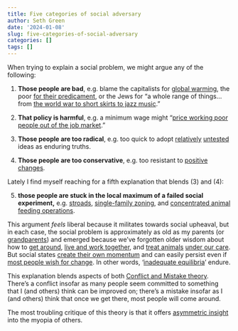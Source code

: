 ```yaml
---
title: Five categories of social adversary
author: Seth Green
date: '2024-01-08'
slug: five-categories-of-social-adversary
categories: []
tags: []
---
```


When trying to explain a social problem, we might argue any of the following:

1. **Those people are bad**, e.g. blame the capitalists for [global warming](https://nymag.com/intelligencer/2023/04/blaming-capitalism-is-not-an-alternative-to-solving-problems.html), the poor [for their predicament](https://www.econlib.org/archives/2012/02/how_deserving_a.html), or the Jews for "a whole range of things...from [the world war to short skirts to jazz music](https://www.thehenryford.org/collections-and-research/digital-resources/popular-topics/henry-ford-and-anti-semitism-a-complex-story)."

2. **That policy is harmful**, e.g. a minimum wage might "[price working poor people out of the job market](https://www.nytimes.com/1987/01/14/opinion/the-right-minimum-wage-0.00.html)." 

3. **Those people are too radical**, e.g. too quick to adopt [relatively](https://www.nationalreview.com/corner/guys-it-turns-out-everyone-loves-dei-now/) [untested](https://www.nytimes.com/2022/11/14/health/puberty-blockers-transgender.html) ideas as enduring truths.

4. **Those people are too conservative**, e.g. too resistant to [positive](https://www.avclub.com/katt-williams-thoughtfully-disassembles-cancel-culture-1847040238) [changes](https://www.avclub.com/ricky-gervais-the-office-david-brent-armageddon-1851129277).

Lately I find myself reaching for a fifth explanation that blends (3) and (4):

5. **those people are stuck in the local maximum of a failed social experiment,** e.g. [stroads](https://www.noahpinion.blog/p/singapore-urbanism), [single-family zoning](https://www.slowboring.com/p/houses-not-zoning), and [concentrated animal feeding operations](https://thehumaneleague.org/article/what-is-factory-farmingy). 

This argument _feels_ liberal because it militates towards social upheaval, but in each case, the social problem is approximately as old as my parents (or [grandparents](https://www.berkeleyside.org/2021/02/24/berkeley-denounces-racist-history-of-single-family-zoning-begins-2-year-process-to-change-general-plan)) and emerged because we've forgotten older wisdom about how to [get around](https://www.timeout.com/europe/most-walkable-cities-in-europe-to-explore-on-foot), [live and work together](https://www.ece.com/en/blog/urban-development-the-future-belongs-to-mixed-use), and [treat animals](https://www.currentaffairs.org/2022/08/the-moral-atrocity-of-factory-farming-and-why-we-must-not-look-awa) [under our care](https://www.nytimes.com/2002/10/27/books/the-most-compassionate-conservative.html). But social states [create their own momentum](https://www.csun.edu/~snk1966/Talcott%20Parsons%20-%20An%20Outline%20of%20the%20Social%20System.pdf) and can easily persist even if [most people wish for change](https://www.hup.harvard.edu/books/9780674707580). In other words, '[inadequate equilibria](https://equilibriabook.com/)' endure.

This explanation blends aspects of both [Conflict and Mistake theory](https://slatestarcodex.com/2018/01/24/conflict-vs-mistake). There's a conflict insofar as many people seem committed to something that I (and others) think can be improved on; there's a mistake insofar as I (and others) think that once we get there, most people will come around. 

The most troubling critique of this theory is that it offers [asymmetric insight](https://youarenotsosmart.com/2011/08/21/the-illusion-of-asymmetric-insight/) into the myopia of others.
